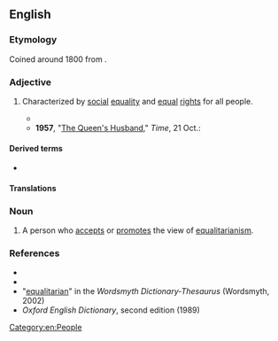 ==English==

===Etymology===
Coined around 1800 from {{suffix|en|equality|arian}}.

===Adjective===
{{en-adj}}

# {{lb|en|dated}} Characterized by [[social]] [[equality]] and [[equal]] [[right]]s for all people.
#: {{syn|en|egalitarian}}
#* {{RQ:Orwell Homage|passage=Later it became the fashion to decry the militias, and therefore to pretend that the faults which were due to lack of training and weapons were the result of the '''equalitarian''' system. Actually, a newly raised draft of militia was an undisciplined mob not because the officers called the privates 'Comrade' but because raw troops are ''always'' an undisciplined mob.}}
#* '''1957''', "[http://www.time.com/time/magazine/article/0,9171,937935,00.html The Queen's Husband]," ''Time'', 21 Oct.:
#*: {{quote|en|In the increasingly '''equalitarian''' Britain of the postwar years, Britain's monarchy found itself subject to a questioning, scarcely articulated, of the utility of an expensive royal household.}}

====Derived terms====
* {{l|en|equalitarianism}}

====Translations====
{{trans-see|egalitarian}}

===Noun===
{{en-noun}}

# {{lb|en|dated}} A person who [[accepts]] or [[promotes]] the view of [[equalitarianism]].
#: {{syn|en|egalitarian}}

===References===
* {{R:Webster 1913}}
* {{R:Dictionary.com}}
* "[http://www.wordsmyth.net/live/home.php?script=search&matchent=equalitarian&matchtype=exact equalitarian]" in the ''Wordsmyth Dictionary-Thesaurus'' (Wordsmyth, 2002)
* ''Oxford English Dictionary'', second edition (1989)

[[Category:en:People]]